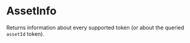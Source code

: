 # AssetInfo

Returns information about every supported token (or about the queried `assetId` token).
